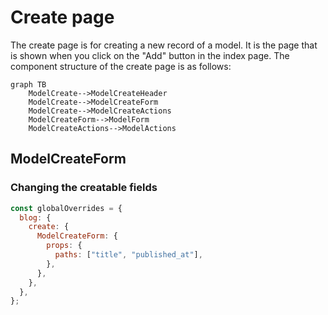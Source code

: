 # Create page

The create page is for creating a new record of a model. It is the page that is shown when you click on the "Add" button in the index page. The component structure of the create page is as follows:

```mermaid
graph TB
    ModelCreate-->ModelCreateHeader
    ModelCreate-->ModelCreateForm
    ModelCreate-->ModelCreateActions
    ModelCreateForm-->ModelForm
    ModelCreateActions-->ModelActions
```

## ModelCreateForm

### Changing the creatable fields

```javascript
const globalOverrides = {
  blog: {
    create: {
      ModelCreateForm: {
        props: {
          paths: ["title", "published_at"],
        },
      },
    },
  },
};
```
